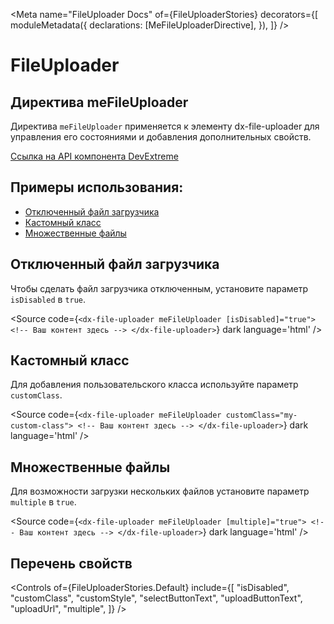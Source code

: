 
<Meta
  name="FileUploader Docs"
  of={FileUploaderStories}
  decorators={[
    moduleMetadata({
      declarations: [MeFileUploaderDirective],
    }),
  ]}
/>

# FileUploader

## Директива meFileUploader

Директива `meFileUploader` применяется к элементу dx-file-uploader для управления его состояниями и добавления дополнительных свойств.

[Ссылка на API компонента DevExtreme](https://js.devexpress.com/Documentation/ApiReference/UI_Components/dxFileUploader/)

<Story of={FileUploaderStories.Default} />
<Controls of={FileUploaderStories.Default} />
<Source of={FileUploaderStories.Default} dark />

## Примеры использования:

- [Отключенный файл загрузчика](#отключенный-файл-загрузчика)
- [Кастомный класс](#кастомный-класс)
- [Множественные файлы](#множественные-файлы)

## Отключенный файл загрузчика

Чтобы сделать файл загрузчика отключенным, установите параметр `isDisabled` в `true`.

<Story of={FileUploaderStories.Disabled} />

<Source
  code={`<dx-file-uploader meFileUploader [isDisabled]="true"> <!-- Ваш контент здесь --> </dx-file-uploader>`}
  dark
  language='html'
/>

## Кастомный класс

Для добавления пользовательского класса используйте параметр `customClass`.

<Story of={FileUploaderStories.CustomClass} />

<Source
  code={`<dx-file-uploader meFileUploader customClass="my-custom-class"> <!-- Ваш контент здесь --> </dx-file-uploader>`}
  dark
  language='html'
/>

## Множественные файлы

Для возможности загрузки нескольких файлов установите параметр `multiple` в `true`.

<Story of={FileUploaderStories.MultipleFiles} />

<Source
  code={`<dx-file-uploader meFileUploader [multiple]="true"> <!-- Ваш контент здесь --> </dx-file-uploader>`}
  dark
  language='html'
/>

## Перечень свойств

<Controls
  of={FileUploaderStories.Default}
  include={[
    "isDisabled",
    "customClass",
    "customStyle",
    "selectButtonText",
    "uploadButtonText",
    "uploadUrl",
    "multiple",
  ]}
/>

<Story of={FileUploaderStories.Default} />
